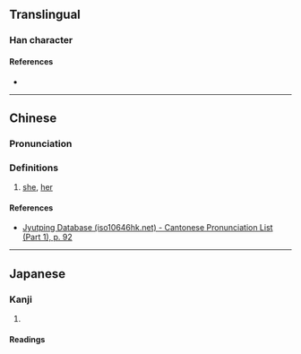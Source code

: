 {{character info/new}}
==Translingual==

===Han character===
{{Han char|rn=38|rad=女|as=05|sn=8|four=41417|canj=VSS|ids=⿰女巨}}

====References====
* {{Han ref|kx=0259.140|dkj=06185|dj=0525.040|hdz=21030.060|uh=59D6|ud=22998|bh=CC4E|bd=52302}}

----

==Chinese==
{{zh-forms}}

===Pronunciation===
{{zh-pron
|m=jù
|c=geoi6
|cat=
}}

===Definitions===
{{zh-hanzi}}

# {{lb|zh|informal}} [[she]], [[her]]

====References====
* [http://www.iso10646hk.net/jp/document/download.jsp Jyutping Database (iso10646hk.net) - Cantonese Pronunciation List (Part 1), p. 92]

----

==Japanese==

===Kanji===
{{ja-kanji|grade=|rs=女05}}

# {{defn|lang=ja|sort=女05}}

====Readings====
{{ja-readings|on=[[きょ]] (kyo), [[ご]] (go)|kun=}}